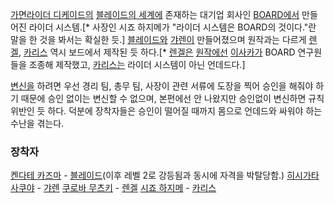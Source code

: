 [[가면라이더 디케이드]]의 [[블레이드의 세계]]에 존재하는 대기업 회사인 [[BOARD(가면라이더 디케이드)|BOARD]]에서 만들어진 라이더 시스템.[* 사장인 시죠 하지메가 "라이더 시스템은 BOARD의 것이다."란 말을 한 것을 봐서는 확실한 듯.] [[블레이드(가면라이더 디케이드)|블레이드]]와 [[가면라이더 디케이드/그 외의 라이더#s-4.1|갸렌]]이 만들어졌으며 원작과는 다르게 [[가면라이더 디케이드/그 외의 라이더#s-4.3|렌겔]], [[가면라이더 디케이드/그 외의 라이더#s-4.2|카리스]] 역시 보드에서 제작된 듯 하다.[* [[렌겔]]은 [[가면라이더 블레이드|원작]]에선 [[이사카]]가 BOARD 연구원들을 조종해 제작했고, [[맨티스 언데드|카리스]]는 라이더 시스템이 아닌 언데드다.]

[[변신]]을 하려면 우선 경리 팀, 총무 팀, 사장이 관련 서류에 도장을 찍어 승인을 해줘야 하기 때문에 승인 없이는 변신할 수 없으며, 본편에선 안 나왔지만 승인없이 변신하면 규칙위반인 듯 하다. 덕분에 장착자들은 승인이 떨어질 때까지 몸으로 언데드와 싸워야 하는 수난을 겪는다.

=== 장착자 ===
[[켄다테 카즈마]] - [[블레이드(가면라이더 디케이드)|블레이드]](이후 레벨 2로 강등됨과 동시에 자격을 박탈당함.)
[[히시가타 사쿠야]] - [[가면라이더 디케이드/그 외의 라이더#s-4.1|갸렌]]
[[쿠로바 무츠키]] - [[가면라이더 디케이드/그 외의 라이더#s-4.3|렌겔]] 
[[시죠 하지메]] - [[가면라이더 디케이드/그 외의 라이더#s-4.2|카리스]]

